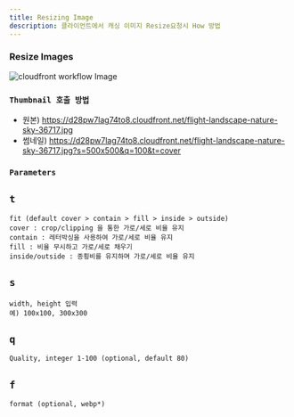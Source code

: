 ```yaml
---
title: Resizing Image
description: 클라이언트에서 캐싱 이미지 Resize요청시 How 방법
---
```



### Resize Images 
![cloudfront workflow Image](images/cloudfront-workflow.png)

### `Thumbnail 호출 방법`

* 원본) https://d28pw7lag74to8.cloudfront.net/flight-landscape-nature-sky-36717.jpg
* 썸네일) https://d28pw7lag74to8.cloudfront.net/flight-landscape-nature-sky-36717.jpg?s=500x500&q=100&t=cover


### `Parameters` 

## `t`
```:title=비율설정
fit (default cover > contain > fill > inside > outside)
cover : crop/clipping 을 통한 가로/세로 비율 유지
contain : 레터박싱을 사용하여 가로/세로 비율 유지
fill : 비율 무시하고 가로/세로 채우기
inside/outside : 종횡비를 유지하며 가로/세로 비율 유지
```

## `s`

```:title=사이즈설정
width, height 입력 
예) 100x100, 300x300
```

## `q`

```:title=퀄리티설정
Quality, integer 1-100 (optional, default 80)
```

## `f`

```:title=이미지포멧
format (optional, webp*)
```